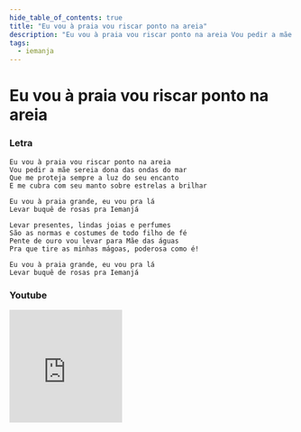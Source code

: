 ```yaml
---
hide_table_of_contents: true
title: "Eu vou à praia vou riscar ponto na areia"
description: "Eu vou à praia vou riscar ponto na areia Vou pedir a mãe sereia dona das ondas do mar Que me proteja sempre a luz do seu encanto E me cubra com seu manto sobre estrelas a brilhar Eu vou à praia grande, eu vou pra lá Levar buquê de rosas pra Iemanjá Levar presentes, lindas joias e perfumes São as normas e costumes de todo filho de fé Pente de ouro vou levar para Mãe das águas Pra que tire as minhas mágoas, poderosa como é! Eu vou à praia grande, eu vou pra lá Levar buquê de rosas pra Iemanjá"
tags:
  - iemanja
---
```


# Eu vou à praia vou riscar ponto na areia

### Letra

```text
Eu vou à praia vou riscar ponto na areia
Vou pedir a mãe sereia dona das ondas do mar
Que me proteja sempre a luz do seu encanto
E me cubra com seu manto sobre estrelas a brilhar

Eu vou à praia grande, eu vou pra lá
Levar buquê de rosas pra Iemanjá

Levar presentes, lindas joias e perfumes
São as normas e costumes de todo filho de fé
Pente de ouro vou levar para Mãe das águas
Pra que tire as minhas mágoas, poderosa como é!

Eu vou à praia grande, eu vou pra lá
Levar buquê de rosas pra Iemanjá
```

### Youtube

<iframe
  width="200"
  height="200"
  src="https://www.youtube.com/embed/5rssllISI0E"
  title="YouTube video player"
  frameborder="0"
  allow="accelerometer; autoplay; clipboard-write; encrypted-media; gyroscope; picture-in-picture; web-share"
  referrerpolicy="strict-origin-when-cross-origin"
  allowfullscreen
></iframe>